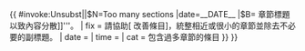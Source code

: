 {{ {{{|safesubst:}}}#invoke:Unsubst||$N=Too many sections |date=__DATE__ |$B=
<!--{{Too many sections}} begin-->{{Ambox
| name  = Too many sections
| subst = <includeonly>{{subst:</includeonly><includeonly>substcheck}}</includeonly>
| type  = content
| class = ambox-too-many-sections
| issue = 本{{{1|條目}}}'''可能包含[[Wikipedia:格式手冊/版面佈局#段落內容|過多{{#ifeq:{{{1}}}|章節|副}}章節標題以致內容分散]]'''。
| fix   = 請協助[{{fullurl:{{FULLPAGENAME}}|action=edit}} 改善條目]，統整相近或很小的章節並除去不必要的副標題。
| date  = {{{date|}}}
| time  = {{{time|}}}
| cat   = 包含過多章節的條目
}}<!--{{Too many sections}} end-->
}}<noinclude>
{{Documentation}}
<!-- Please add this template's categories to the /doc subpage, languages go in Wikidata - thanks! -->
</noinclude>